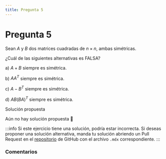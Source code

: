 ```yaml
---
title: Pregunta 5
---
```



# Pregunta 5

Sean $A$ y $B$ dos matrices cuadradas de $n \times n$, ambas simétricas.

¿Cuál de las siguientes alternativas es FALSA?

a) $A+B$ siempre es simétrica.

b) $A A^T$ siempre es simétrica.

c) $A-B^T$ siempre es simétrica.

d) $A B(B A)^T$ siempre es simétrica.

<MDXDetails>
<summary>Solución propuesta</summary>

Aún no hay solución propuesta 🥲

:::info
Si este ejercicio tiene una solución, podría estar incorrecta. Si deseas proponer una solución alternativa, manda tu solución abriendo
un Pull Request en el [repositorio](https://github.com/crow-rojas/apuntes-fundamentals/pulls) de GitHub con el archivo
`.mdx` correspondiente.
:::

</MDXDetails>

### Comentarios

<Disqus
  url="https://crow-rojas.github.io/apuntes-fundamentals/docs/mathematics/linear-algebra/exercises/2019-2/p05"
  identifier="docs/mathematics/linear-algebra/exercises/2019-2/p05"
  title="2019-2 Álgebra Lineal - Pregunta 05"
/>
